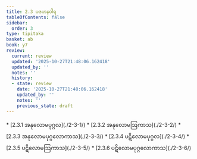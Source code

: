 ```yaml
---
title: 2.3 ပဇဟနဝါရ
tableOfContents: false
sidebar:
  order: 3
type: tipitaka
basket: ab
book: y7
review:
  current: review
  updated: '2025-10-27T21:48:06.162418'
  updated_by: ''
  notes: ''
  history:
  - state: review
    date: '2025-10-27T21:48:06.162418'
    updated_by: ''
    notes: ''
    previous_state: draft
---
```



<ReviewStatus review={frontmatter.review} showDetails={true} />

<HypothesisAnnotation frontmatter={frontmatter} />

<DynamicBreadcrumb />



<TableOfContents book="y7" section="2.3">
* [2.3.1 အနုလောမပုဂ္ဂလ](./2-3-1/)
* [2.3.2 အနုလောမဩကာသ](./2-3-2/)
* [2.3.3 အနုလောမပုဂ္ဂလောကာသ](./2-3-3/)
* [2.3.4 ပဋိလောမပုဂ္ဂလ](./2-3-4/)
* [2.3.5 ပဋိလောမဩကာသ](./2-3-5/)
* [2.3.6 ပဋိလောမပုဂ္ဂလောကာသ](./2-3-6/)
</TableOfContents>